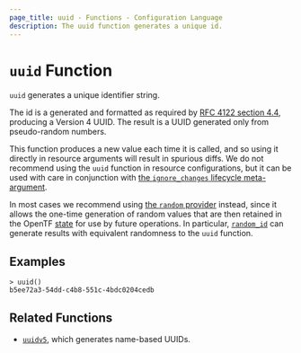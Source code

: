 ```yaml
---
page_title: uuid - Functions - Configuration Language
description: The uuid function generates a unique id.
---
```


# `uuid` Function

`uuid` generates a unique identifier string.

The id is a generated and formatted as required by
[RFC 4122 section 4.4](https://tools.ietf.org/html/rfc4122#section-4.4),
producing a Version 4 UUID. The result is a UUID generated only from
pseudo-random numbers.

This function produces a new value each time it is called, and so using it
directly in resource arguments will result in spurious diffs. We do not
recommend using the `uuid` function in resource configurations, but it can
be used with care in conjunction with
[the `ignore_changes` lifecycle meta-argument](/docs/language/meta-arguments/lifecycle#ignore_changes).

In most cases we recommend using [the `random` provider](https://registry.terraform.io/providers/hashicorp/random/latest/docs)
instead, since it allows the one-time generation of random values that are
then retained in the OpenTF [state](/docs/language/state) for use by
future operations. In particular,
[`random_id`](https://registry.terraform.io/providers/hashicorp/random/latest/docs/resources/id) can generate results with
equivalent randomness to the `uuid` function.

## Examples

```
> uuid()
b5ee72a3-54dd-c4b8-551c-4bdc0204cedb
```

## Related Functions

* [`uuidv5`](/docs/language/functions/uuidv5), which generates name-based UUIDs.
